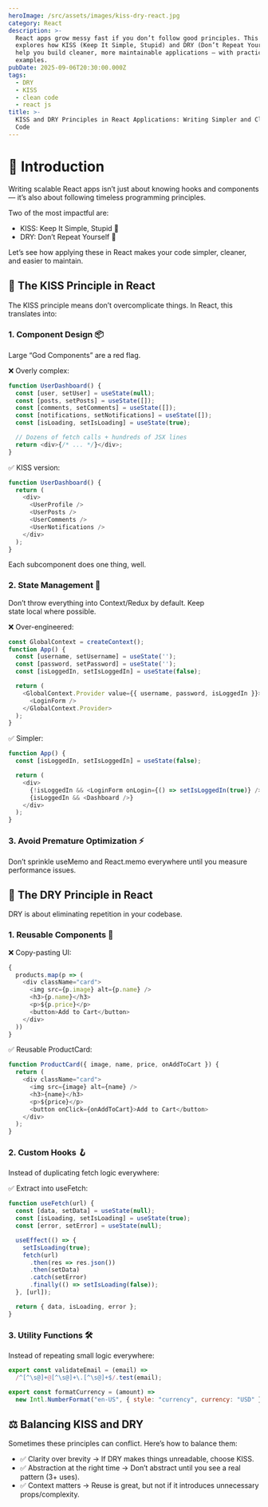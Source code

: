 ```yaml
---
heroImage: /src/assets/images/kiss-dry-react.jpg
category: React
description: >-
  React apps grow messy fast if you don’t follow good principles. This article
  explores how KISS (Keep It Simple, Stupid) and DRY (Don’t Repeat Yourself)
  help you build cleaner, more maintainable applications — with practical React
  examples.
pubDate: 2025-09-06T20:30:00.000Z
tags:
  - DRY
  - KISS
  - clean code
  - react js
title: >-
  KISS and DRY Principles in React Applications: Writing Simpler and Cleaner
  Code
---
```


# 🚀 Introduction

Writing scalable React apps isn’t just about knowing hooks and components — it’s also about following timeless programming principles.

Two of the most impactful are:

* KISS: Keep It Simple, Stupid 🧹
* DRY: Don’t Repeat Yourself 🔁

Let’s see how applying these in React makes your code simpler, cleaner, and easier to maintain.

## 🧼 The KISS Principle in React

The KISS principle means don’t overcomplicate things. In React, this translates into:

### 1. Component Design 📦

Large “God Components” are a red flag.

❌ Overly complex:

```javascript
function UserDashboard() {
  const [user, setUser] = useState(null);
  const [posts, setPosts] = useState([]);
  const [comments, setComments] = useState([]);
  const [notifications, setNotifications] = useState([]);
  const [isLoading, setIsLoading] = useState(true);

  // Dozens of fetch calls + hundreds of JSX lines
  return <div>{/* ... */}</div>;
}
```

✅ KISS version:

```javascript
function UserDashboard() {
  return (
    <div>
      <UserProfile />
      <UserPosts />
      <UserComments />
      <UserNotifications />
    </div>
  );
}
```

Each subcomponent does one thing, well.

### 2. State Management 🧠

Don’t throw everything into Context/Redux by default. Keep state local where possible.

❌ Over-engineered:

```javascript
const GlobalContext = createContext();
function App() {
  const [username, setUsername] = useState('');
  const [password, setPassword] = useState('');
  const [isLoggedIn, setIsLoggedIn] = useState(false);

  return (
    <GlobalContext.Provider value={{ username, password, isLoggedIn }}>
      <LoginForm />
    </GlobalContext.Provider>
  );
}
```

✅ Simpler:

```javascript
function App() {
  const [isLoggedIn, setIsLoggedIn] = useState(false);

  return (
    <div>
      {!isLoggedIn && <LoginForm onLogin={() => setIsLoggedIn(true)} />}
      {isLoggedIn && <Dashboard />}
    </div>
  );
}
```

### 3. Avoid Premature Optimization ⚡

Don’t sprinkle useMemo and React.memo everywhere until you measure performance issues.

## 🔁 The DRY Principle in React

DRY is about eliminating repetition in your codebase.

### &#xA;1. Reusable Components 🔄

❌ Copy-pasting UI:

```javascript
{
  products.map(p => (
    <div className="card">
      <img src={p.image} alt={p.name} />
      <h3>{p.name}</h3>
      <p>${p.price}</p>
      <button>Add to Cart</button>
    </div>
  ))
}
```

✅ Reusable ProductCard:

```javascript
function ProductCard({ image, name, price, onAddToCart }) {
  return (
    <div className="card">
      <img src={image} alt={name} />
      <h3>{name}</h3>
      <p>${price}</p>
      <button onClick={onAddToCart}>Add to Cart</button>
    </div>
  );
}
```

### 2. Custom Hooks 🪝

Instead of duplicating fetch logic everywhere:

✅ Extract into useFetch:

```javascript
function useFetch(url) {
  const [data, setData] = useState(null);
  const [isLoading, setIsLoading] = useState(true);
  const [error, setError] = useState(null);

  useEffect(() => {
    setIsLoading(true);
    fetch(url)
      .then(res => res.json())
      .then(setData)
      .catch(setError)
      .finally(() => setIsLoading(false));
  }, [url]);

  return { data, isLoading, error };
}
```

### 3. Utility Functions 🛠️

Instead of repeating small logic everywhere:

```javascript
export const validateEmail = (email) =>
  /^[^\s@]+@[^\s@]+\.[^\s@]+$/.test(email);

export const formatCurrency = (amount) =>
  new Intl.NumberFormat("en-US", { style: "currency", currency: "USD" }).format(amount);
```

## ⚖️ Balancing KISS and DRY

Sometimes these principles can conflict. Here’s how to balance them:

* ✅ Clarity over brevity → If DRY makes things unreadable, choose KISS.
* ✅ Abstraction at the right time → Don’t abstract until you see a real pattern (3+ uses).
* ✅ Context matters → Reuse is great, but not if it introduces unnecessary props/complexity.
